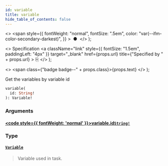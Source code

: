 ```yaml
---
id: variable
title: variable
hide_table_of_contents: false
---
```


  <>
    <span
      style={{
        fontWeight: "normal",
        fontSize: ".5em",
        color: "var(--ifm-color-secondary-darkest)",
      }}
    >
      &nbsp;●&nbsp;
    </span>
  </>
);

  <>
    Specification
    <a
      className="link"
      style={{ fontSize: "1.5em", paddingLeft: "4px" }}
      target="_blank"
      href={props.url}
      title={"Specified by " + props.url}
    >
      ⎘
    </a>
  </>
);

  <>
    <span class={"badge badge--" + props.class}>{props.text}</span>
  </>
);

Get the variables by variable id

```graphql
variable(
  id: String!
): Variable!
```

### Arguments

#### [<code style={{ fontWeight: 'normal' }}>variable.<b>id</b></code>](#)<Bullet />[`String!`](/docs/apis-clients/tasklist-api/scalars/string) <Badge class="secondary" text="non-null"/> <Badge class="secondary" text="scalar"/>

>

### Type

#### [`Variable`](/docs/apis-clients/tasklist-api/objects/variable) <Badge class="secondary" text="object"/>

> Variable used in task.
